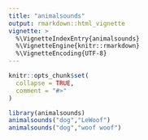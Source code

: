```yaml
---
title: "animalsounds"
output: rmarkdown::html_vignette
vignette: >
  %\VignetteIndexEntry{animalsounds}
  %\VignetteEngine{knitr::rmarkdown}
  %\VignetteEncoding{UTF-8}
---
```


```r
knitr::opts_chunk$set(
  collapse = TRUE,
  comment = "#>"
)
```

```r
library(animalsounds)
animalsounds("dog","LeWoof")
animalsounds("dog","woof woof")
```
